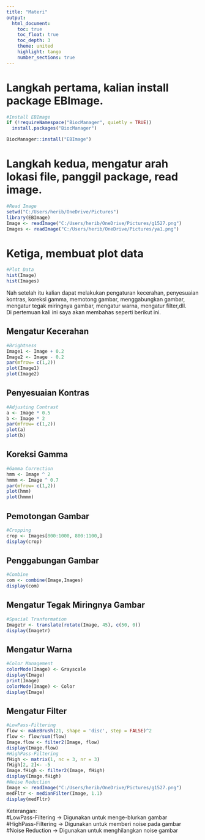 ---
title: "Materi"
output:
  html_document:
    toc: true
    toc_float: true
    toc_depth: 3
    theme: united
    highlight: tango
    number_sections: true
---

# Langkah pertama, kalian install package EBImage.

```{r}
#Install EBImage
if (!requireNamespace("BiocManager", quietly = TRUE))
  install.packages("BiocManager")

BiocManager::install("EBImage")
```

# Langkah kedua, mengatur arah lokasi file, panggil package, read image.

```{r}
#Read Image
setwd("C:/Users/herib/OneDrive/Pictures")
library(EBImage)
Image <- readImage("C:/Users/herib/OneDrive/Pictures/g1527.png")
Images <- readImage("C:/Users/herib/OneDrive/Pictures/ya1.png")
```

# Ketiga, membuat plot data

```{r}
#Plot Data
hist(Image)
hist(Images)
```
Nah setelah itu kalian dapat melakukan pengaturan kecerahan, penyesuaian kontras, koreksi gamma, memotong gambar, menggabungkan gambar, mengatur tegak miringnya gambar, mengatur warna, mengatur filter,dll.<br>
Di pertemuan kali ini saya akan membahas seperti berikut ini.

## Mengatur Kecerahan

```{r}
#Brightness
Image1 <- Image + 0.2
Image2 <- Image - 0.2
par(mfrow= c(1,2))
plot(Image1)
plot(Image2)
```

## Penyesuaian Kontras

```{r}
#Adjusting Contrast
a <- Image * 0.5
b <- Image * 2
par(mfrow= c(1,2))
plot(a)
plot(b)
```

## Koreksi Gamma

```{r}
#Gamma Correction
hmm <- Image ^ 2
hmmm <- Image ^ 0.7
par(mfrow= c(1,2))
plot(hmm)
plot(hmmm)
```

## Pemotongan Gambar

```{r}
#Cropping
crop <- Images[800:1000, 800:1100,]
display(crop)
```

## Penggabungan Gambar

```{r}
#Combine
com <- combine(Image,Images)
display(com)
```

## Mengatur Tegak Miringnya Gambar

```{r}
#Spacial Tranformation
Imagetr <- translate(rotate(Image, 45), c(50, 0))
display(Imagetr)
```

## Mengatur Warna

```{r}
#Color Management
colorMode(Image) <- Grayscale
display(Image)
print(Image)
colorMode(Image) <- Color
display(Image)
```

## Mengatur Filter

```{r}
#LowPass-Filtering
flow <- makeBrush(21, shape = 'disc', step = FALSE)^2
flow <- flow/sum(flow)
Image.flow <- filter2(Image, flow)
display(Image.flow)
#HighPass-Filtering
fHigh <- matrix(1, nc = 3, nr = 3)
fHigh[2, 2]<- -5
Image.fHigh <- filter2(Image, fHigh)
display(Image.fHigh)
#Noise Reduction
Image <- readImage("C:/Users/herib/OneDrive/Pictures/g1527.png")
medFltr <- medianFilter(Image, 1.1)
display(medFltr)
```

Keterangan:<br>
#LowPass-Filtering -> Digunakan untuk menge-blurkan gambar<br>
#HighPass-Filtering -> Digunakan untuk memberi noise pada gambar<br>
#Noise Reduction -> Digunakan untuk menghilangkan noise gambar
